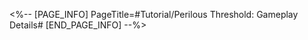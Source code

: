 <%-- [PAGE_INFO]
PageTitle=#Tutorial/Perilous Threshold: Gameplay Details#
[END_PAGE_INFO] --%>
{{Tutorial
|sort      = 810701
|title     = Perilous Threshold: Gameplay Details
|subtitle  = 
|type      = 
|about     = 
|image1    = Tutorial Perilous Threshold Gameplay Details 1.png{{subst:void|<!--$UPLOAD:<<SpriteOutput/TutorialPic/TutorialPage_810701.png>-<Tutorial Perilous Threshold Gameplay Details 1.png>-<Tutorial Files>>-->}}
|text1     = Grit Value accumulates when allies' HP {{Color|h|nobold=1|increases}} or {{Color|h|nobold=1|decreases}}.
|image2    = Tutorial Perilous Threshold Gameplay Details 2.png{{subst:void|<!--$UPLOAD:<<SpriteOutput/TutorialPic/TutorialPage_810702.png>-<Tutorial Perilous Threshold Gameplay Details 2.png>-<Tutorial Files>>-->}}
|text2     = During "Grit Phase 4: Power Awoken," every {{Color|h|nobold=1|1500}} of HP increase or decrease grants 1 stack of buffs, up to 99 stacks.
}}